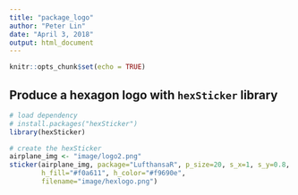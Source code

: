 ```yaml
---
title: "package_logo"
author: "Peter Lin"
date: "April 3, 2018"
output: html_document
---
```


```r
knitr::opts_chunk$set(echo = TRUE)
```

## Produce a hexagon logo with `hexSticker` library

```r
# load dependency
# install.packages("hexSticker")
library(hexSticker)
```

```r
# create the hexSticker
airplane_img <- "image/logo2.png"
sticker(airplane_img, package="LufthansaR", p_size=20, s_x=1, s_y=0.8, s_width=.55,
        h_fill="#f0a611", h_color="#f9690e",
        filename="image/hexlogo.png")
```

